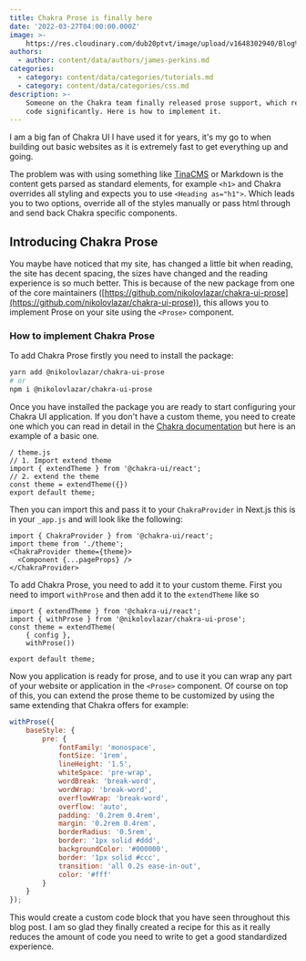 ```yaml
---
title: Chakra Prose is finally here
date: '2022-03-27T04:00:00.000Z'
image: >-
    https://res.cloudinary.com/dub20ptvt/image/upload/v1648302940/Blog%20Posts/chakra-prose_jwbyum.png
authors:
  - author: content/data/authors/james-perkins.md
categories:
  - category: content/data/categories/tutorials.md
  - category: content/data/categories/css.md
description: >-
    Someone on the Chakra team finally released prose support, which reduced my
    code significantly. Here is how to implement it.
---
```


I am a big fan of Chakra UI I have used it for years, it's my go to when building out basic websites as it is extremely fast to get everything up and going.&#x20;

The problem was with using something like [TinaCMS](https://tina.io 'TinaCMS') or Markdown is the content gets parsed as standard elements, for example `<h1>` and Chakra overrides all styling and expects you to use `<Heading as="h1">`. Which leads you to two options, override all of the styles manually or pass html through and send back Chakra specific components.&#x20;

## Introducing Chakra Prose

You maybe have noticed that my site, has changed a little bit when reading, the site has decent spacing, the sizes have changed and the reading experience is so much better. This is because of the new package from one of the core maintainers ([https://github.com/nikolovlazar/chakra-ui-prose](https://github.com/nikolovlazar/chakra-ui-prose)), this allows you to implement Prose on your site using the `<Prose>` component.

<newsletter />

### How to implement Chakra Prose

To add Chakra Prose firstly you need to install the package:

```bash
yarn add @nikolovlazar/chakra-ui-prose
# or
npm i @nikolovlazar/chakra-ui-prose
```

Once you have installed the package you are ready to start configuring your Chakra UI application. If you don't have a custom theme, you need to create one which you can read in detail in the [Chakra documentation](https://chakra-ui.com/docs/styled-system/theming/customize-theme 'Chakra Documentation') but here is an example of a basic one.

```
/ theme.js
// 1. Import extend theme
import { extendTheme } from '@chakra-ui/react';
// 2. extend the theme
const theme = extendTheme({})
export default theme;
```

Then you can import this and pass it to your `ChakraProvider` in Next.js this is in your `_app.js` and will look like the following:

```
import { ChakraProvider } from '@chakra-ui/react';
import theme from './theme';
<ChakraProvider theme={theme}>
  <Component {...pageProps} />
</ChakraProvider>
```

To add Chakra Prose, you need to add it to your custom theme. First you need to import `withProse` and then add it to the `extendTheme` like so

```
import { extendTheme } from '@chakra-ui/react';
import { withProse } from '@nikolovlazar/chakra-ui-prose';
const theme = extendTheme(
    { config },
    withProse())

export default theme;
```

Now you application is ready for prose, and to use it you can wrap any part of your website or application in the `<Prose>` component. Of course on top of this, you can extend the prose theme to be customized by using the same extending that Chakra offers for example:

```javascript
withProse({
    baseStyle: {
        pre: {
            fontFamily: 'monospace',
            fontSize: '1rem',
            lineHeight: '1.5',
            whiteSpace: 'pre-wrap',
            wordBreak: 'break-word',
            wordWrap: 'break-word',
            overflowWrap: 'break-word',
            overflow: 'auto',
            padding: '0.2rem 0.4rem',
            margin: '0.2rem 0.4rem',
            borderRadius: '0.5rem',
            border: '1px solid #ddd',
            backgroundColor: '#000000',
            border: '1px solid #ccc',
            transition: 'all 0.2s ease-in-out',
            color: '#fff'
        }
    }
});
```

This would create a custom code block that you have seen throughout this blog post. I am so glad they finally created a recipe for this as it really reduces the amount of code you need to write to get a good standardized experience.

